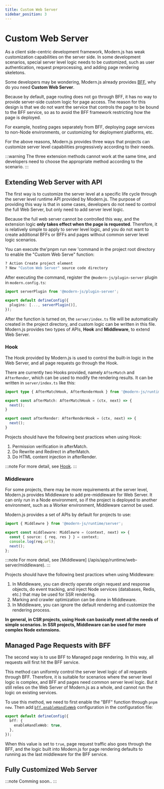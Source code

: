 ```yaml
---
title: Custom Web Server
sidebar_position: 3
---
```

# Custom Web Server

As a client side-centric development framework, Modern.js has weak customization capabilities on the server side. In some development scenarios, special server level logic needs to be customized, such as user authentication, request preprocessing, and adding page rendering skeletons.

Some developers may be wondering, Modern.js already provides [BFF](/guides/advanced-features/bff/function.html), why do you need **Custom Web Server**.

Because by default, page routing does not go through BFF, it has no way to provide server-side custom logic for page access. The reason for this design is that we do not want the service that controls the page to be bound to the BFF service, so as to avoid the BFF framework restricting how the page is deployed.

For example, hosting pages separately from BFF, deploying page services to non-Node environments, or customizing for deployment platforms, etc.

For the above reasons, Modern.js provides three ways that projects can customize server level capabilities progressively according to their needs.

:::warning
The three extension methods cannot work at the same time, and developers need to choose the appropriate method according to the scenario.
:::

## Extending Web Server with API

The first way is to customize the server level at a specific life cycle through the server level runtime API provided by Modern.js. The purpose of providing this way is that in some cases, developers do not need to control the full Web Server, but only need to add server level logic.

Because the full web server cannot be controlled this way, and the extension logic **only takes effect when the page is requested**. Therefore, it is relatively simple to apply to server level logic, and you do not want to create additional BFFs or BFFs and pages without common server level logic scenarios.

You can execute the'pnpm run new 'command in the project root directory to enable the "Custom Web Serve" function:

```bash
? Action Create project element
? New "Custom Web Server" source code directory
```

After executing the command, register the `@modern-js/plugin-server` plugin in `modern.config.ts`:

```ts title="modern.config.ts"
import serverPlugin from '@modern-js/plugin-server';

export default defineConfig({
  plugins: [..., serverPlugin()],
});
```

After the function is turned on, the `server/index.ts` file will be automatically created in the project directory, and custom logic can be written in this file. Modern.js provides two types of APIs, **Hook** and **Middleware**, to extend Web Server.

### Hook

The Hook provided by Modern.js is used to control the built-in logic in the Web Server, and all page requests go through the Hook.

There are currently two Hooks provided, namely `AfterMatch` and `AfterRender`, which can be used to modify the rendering results. It can be written in `server/index.ts` like this:

```ts
import type { AfterMatchHook, AfterRenderHook } from '@modern-js/runtime/server';

export const afterMatch: AfterMatchHook = (ctx, next) => {
  next();
}

export const afterRender: AfterRenderHook = (ctx, next) => {
  next();
}
```

Projects should have the following best practices when using Hook:

1. Permission verification in afterMatch.
2. Do Rewrite and Redirect in afterMatch.
3. Do HTML content injection in afterRender.

:::note
For more detail, see [Hook](/apis/app/runtime/web-server/hook).
:::

### Middleware

For some projects, there may be more requirements at the server level, Modern.js provides Middleware to add pre-middleware for Web Server. It can only run in a Node environment, so if the project is deployed to another environment, such as a Worker environment, Middleware cannot be used.

Modern.js provides a set of APIs by default for projects to use:

```ts
import { Middlewre } from '@modern-js/runtime/server';

export const middleware: Middlewre = (context, next) => {
  const { source: { req, res } } = context;
  console.log(req.url);
  next();
};
```

:::note
For more detail, see [Middleware] (/apis/app/runtime/web-server/middleware).
:::

Projects should have the following best practices when using Middleware:

1. In Middleware, you can directly operate origin request and response objects, do event tracking, and inject Node services (databases, Redis, etc.) that may be used for SSR rendering.
2. Marking and crawler optimization can be done in Middleware.
3. In Middleware, you can ignore the default rendering and customize the rendering process.

**In general, in CSR projects, using Hook can basically meet all the needs of simple scenarios. In SSR projects, Middleware can be used for more complex Node extensions.**

## Managed Page Requests with BFF

The second way is to use BFF to Managed page rendering. In this way, all requests will first hit the BFF service.

This method can uniformly control the server level logic of all requests through BFF. Therefore, it is suitable for scenarios where the server level logic is complex, and BFF and pages need common server level logic. But it still relies on the Web Server of Modern.js as a whole, and cannot run the logic on existing services.

To use this method, we need to first enable the "BFF" function through `pnpm new`. Then add [`bff.enableHandleWeb`](/configure/app/bff/enable-handle-web.html) configuration in the configuration file:

```ts
export default defineConfig({
  bff: {
    enableHandleWeb: true,
  },
});
```

When this value is set to `true`, page request traffic also goes through the BFF, and the logic built into Modern.js for page rendering defaults to running as the last middleware for the BFF service.

## Fully Customized Web Server

:::note
Comming soon..
:::

